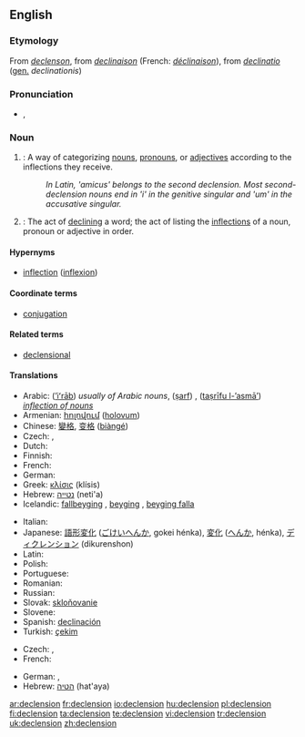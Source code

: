 ==English==

===Etymology===
From {{etyl|enm}} ''[[declenson]]'', from {{etyl|frm}} ''[[declinaison]]'' (French: ''[[déclinaison]]''), from {{etyl|la}} ''[[declinatio]]'' ([[genitive|gen.]] ''declinationis'')

===Pronunciation===
* {{IPA|/dɪˈklen.ʃən/}}, {{SAMPA|/dI"klEn.S@n/}}

===Noun===
{{wikipedia}}
{{en-noun}}

# {{grammar}}: A way of categorizing [[noun]]s, [[pronoun]]s, or [[adjective]]s according to the inflections they receive.
#: ''In Latin, 'amicus' belongs to the second declension. Most second-declension nouns end in 'i' in the genitive singular and 'um' in the accusative singular.''
# {{grammar}}: The act of [[declining]] a word; the act of listing the [[inflection]]s of a noun, pronoun or adjective in order.

====Hypernyms====
* [[inflection]] ([[inflexion]])

====Coordinate terms====
* [[conjugation]]

====Related terms====
* [[declensional]]

====Translations====
{{trans-top|a way of categorizing nouns}}
* Arabic: {{Arab|[[إعراب]]}} ([[’iʻrāb]]) {{m}} ''usually of Arabic nouns'', {{Arab|[[صرف]]}} ([[ṣarf]]) {{m}}, {{Arab|[[تصريف الأسماء]]}} ([[taṣrīfu l-’asmā’]]) {{m}} '' [[inflection of nouns]]''
* Armenian: [[հոլովում]] ([[holovum]])
* Chinese: [[變格]], [[变格]] ([[biàngé]])
* Czech: {{t+|cs|deklinace|f}}, {{t+|cs|skloňování|n}}
* Dutch: {{t+|nl|verbuiging|f}}
* Finnish: {{t-|fi|taivutus}}
* French: {{t+|fr|déclinaison|f}}
* German: {{t+|de|Deklination|f}}
* Greek: [[κλίσις]] (klísis) {{f}}
* Hebrew: [[נטייה]] (neti'a) {{f}}
* Icelandic: [[fallbeyging]] {{f}}, [[beyging]] {{f}}, [[beyging falla]] {{f}}
{{trans-mid}}
* Italian: {{t+|it|declinazione|f}}
* Japanese: [[語形変化]] ([[ごけいへんか]], gokei hénka), [[変化]] ([[へんか]], hénka), [[ディクレンション]] (dikurenshon)
* Latin: {{t+|la|declinatio|f}}
* Polish: {{t+|pl|deklinacja|f}}
* Portuguese: {{t+|pt|declinação|f}}
* Romanian: {{t-|ro|declinare|f}}
* Russian: {{t+|ru|склонение|n|tr=sklonénije|sc=Cyrl}}
* Slovak: [[skloňovanie]] {{n}}
* Slovene: {{t+|sl|sklanjatev|f}}
* Spanish: [[declinación]] {{f}}
* Turkish: [[çekim]]
{{trans-bottom}}
{{trans-top|act of declining}}
* Czech: {{t+|cs|deklinace|f}}, {{t+|cs|skloňování|n}}
* French: {{t|fr|déclinaison|f}}
{{trans-mid}}
* German: {{t|de|Beugung|f}}, {{t+|de|Deklination|f}}
* Hebrew: [[הטיה]] (hat'aya) {{f}}
{{trans-bottom}}

[[ar:declension]]
[[fr:declension]]
[[io:declension]]
[[hu:declension]]
[[pl:declension]]
[[fi:declension]]
[[ta:declension]]
[[te:declension]]
[[vi:declension]]
[[tr:declension]]
[[uk:declension]]
[[zh:declension]]